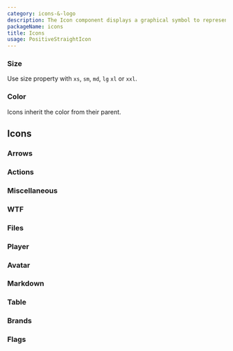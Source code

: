 ```yaml
---
category: icons-&-logo
description: The Icon component displays a graphical symbol to represent actions, objects, or concepts within the application. It enhances visual communication and user experience by providing intuitive and recognizable imagery. Icons are versatile and can be used in buttons, menus, toolbars, and more, ensuring a consistent and visually appealing interface.
packageName: icons
title: Icons
usage: PositiveStraightIcon
---
```


### Size

Use size property with `xs`, `sm`, `md`, `lg` `xl` or `xxl`.

<div data-playground="sizes.tsx" data-component="Icon"></div>

### Color

Icons inherit the color from their parent.

<div data-playground="color.tsx" data-component="Icon"></div>

## Icons

### Arrows

<div data-icons="arrows"></div>

### Actions

<div data-icons="actions"></div>

### Miscellaneous

<div data-icons="miscellaneous"></div>

### WTF

<div data-icons="wtf"></div>

### Files

<div data-icons="files"></div>

### Player

<div data-icons="player"></div>

### Avatar

<div data-icons="avatar"></div>

### Markdown

<div data-icons="markdown"></div>

### Table

<div data-icons="table"></div>

### Brands

<div data-icons="brands"></div>

### Flags

<div data-icons="flags"></div>
